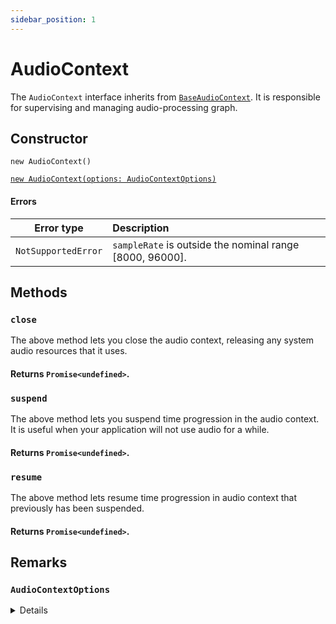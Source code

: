 ```yaml
---
sidebar_position: 1
---
```


# AudioContext

The `AudioContext` interface inherits from [`BaseAudioContext`](/core/base-audio-context).
It is responsible for supervising and managing audio-processing graph.

## Constructor

`new AudioContext()`

[`new AudioContext(options: AudioContextOptions)`](/core/audio-context#audiocontextoptions)

#### Errors

| Error type | Description |
| :---: | :---- |
| `NotSupportedError` | `sampleRate` is outside the nominal range [8000, 96000]. |

## Methods

### `close`

The above method lets you close the audio context, releasing any system audio resources that it uses.

#### Returns `Promise<undefined>`.

### `suspend`

The above method lets you suspend time progression in the audio context.
It is useful when your application will not use audio for a while.

#### Returns `Promise<undefined>`.

### `resume`

The above method lets resume time progression in audio context that previously has been suspended.

#### Returns `Promise<undefined>`.


## Remarks

### `AudioContextOptions`

<details>

`AudioContextOptions` is a dictionary object specifies sample rate for the new context.

```jsx
interface AudioContextOptions {
  sampleRate: number;
}
```
</details>